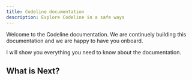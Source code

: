 ```yaml
---
title: Codeline documentation
description: Explore Codeline in a safe ways
---
```


Welcome to the Codeline documentation. We are continuely building this documentation and we are happy to have you onboard.

I will show you everything you need to know about the documentation.

## What is Next?

<Cards>
  <Card title="Create your schools" href="/get-started/schools" />
  <Card
    title="Start creating your first courses "
    href="/get-started/products"
  />
</Cards>
